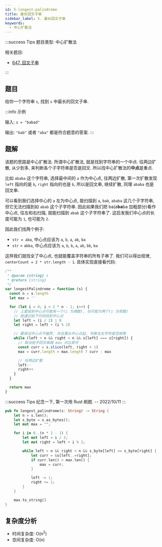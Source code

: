```yaml
---
id: 5-longest-palindrome
title: 最长回文子串
sidebar_label: 5. 最长回文子串
keywords:
  - 中心扩散法
---
```


:::success Tips
题目类型: 中心扩散法

相关题目:

- [647. 回文子串](/leetcode/medium/647-count-substrings)

:::

## 题目

给你一个字符串 `s`, 找到 `s` 中最长的回文子串.

:::info 示例

输入: `s = "babad"`

输出: `"bab"` 或者 `"aba"` 都是符合题意的答案.
:::

## 题解

该题的思路是中心扩散法. 所谓中心扩散法, 就是找到字符串的一个中点. 往两边扩散, 从少到多, 来判断各个子字符串是否是回文. 所以找中心扩散法的**中点**是重点.

比如 `ababa` 这个字符串, 选择最中间的 `a` 作为中心点, 往两边扩散, 第一次扩散发现 `left` 指向的是 `b`, `right` 指向的也是 `b`, 所以是回文串, 继续扩散, 同理 `ababa` 也是回文串.

可以看到我们选择中心的 `a` 左为中心点, 能扫描到 `a`, `bab`, `ababa` 这几个子字符串, 但它无法扫描到如 `abab` 这个子字符串. 因此如果我们把 ba(a**ba**ba 加粗部分)看作中心点, 往左和右扫描, 就能扫描到 `abab` 这个子字符串了. 这启发我们中心点的长度可能为 `1`, 也可能为 `2`.

因此我们找两个例子:

- `str = aba`, 中心点应该为 `a`, `b`, `a`, `ab`, `ba`
- `str` = `abba`, 中心点应该为 `a`, `b`, `b`, `a`, `ab`, `bb`, `ba`

这样我们就找全了中心点, 也就能覆盖字符串的所有子串了. 我们可以得出规律, `centerCount = 2 * str.length - 1`. 具体实现直接看代码:


<Tabs>
  <TabItem value="JavaScript" label="JavaScript" default>

```ts
/**
 * @param {string} s
 * @return {string}
 */
var longestPalindrome = function (s) {
  const n = s.length
  let max = ''

  for (let i = 0; i < 2 * n - 1; i++) {
    // 上面说到中心点可能有一个(i 为偶数), 也可能为两个(i 为奇数)
    // 故通过如下代码找到中心点
    let left = (i / 2) | 0
    let right = left + (i % 2)

    // 要保证中心点不越界, 并且要从中心点起, 判断左右字符是否相等
    while (left < n && right < n && s[left] === s[right]) {
      // 取当前子回文串跟 max 对比即可
      const curr = s.slice(left, right + 1)
      max = curr.length > max.length ? curr : max

      // 往两边扩散
      left--
      right++
    }
  }

  return max
}
```

</TabItem>

<TabItem value="Rust" label="Rust">

:::success Tips
纪念一下, 第一次用 Rust 刷题. -- 2022/10/11
:::

```rust
pub fn longest_palindrome(s: String) -> String {
    let n = s.len();
    let s_byte = s.as_bytes();
    let mut max = "";

    for i in 0..(n * 2 - 1) {
        let mut left = i / 2;
        let mut right = left + i % 2;

        while left < n && right < n && s_byte[left] == s_byte[right] {
            let curr = &s[left..=right];
            if curr.len() > max.len() {
                max = curr;
            }

            left -= 1;
            right += 1;
        }
    }

    max.to_string()
}
```

</TabItem>
</Tabs>

## 复杂度分析

- 时间复杂度: O(n<sup>2</sup>)
- 空间复杂度: O(n)
